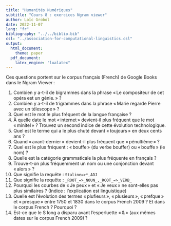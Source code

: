 ```yaml
---
title: "Humanités Numériques"
subtitle: "Cours 8 : exercices Ngram viewer"
author: Loïc Grobol
date: 2022-11-07
lang: "fr"
bibliography: "../../biblio.bib"
csl: "../association-for-computational-linguistics.csl"
output:
  html_document:
    theme: paper
  pdf_document:
    latex_engine: "lualatex"
---
```


[comment]: <> "LTeX: language=fr"

Ces questions portent sur le corpus français (French) de Google Books dans le Ngram Viewer :

1. Combien y a-t-il de bigrammes dans la phrase « Le compositeur de cet opéra est un génie. » ?
2. Combien y a-t-il de trigrammes dans la phrase « Marie regarde Pierre avec un télescope » ?
3. Quel est le mot le plus fréquent de la langue française ?
4. À quelle date le mot « internet » devient-il plus fréquent que le mot « minitel » ? Trouvez un
   second indice de cette évolution technologique.
5. Quel est le terme qui a le plus chuté devant « toujours » en deux cents ans ?
6. Quand « avant-dernier » devient-il plus fréquent que « pénultième » ?
7. Quel est le plus fréquent : « bouffe » (du verbe bouffer) ou « bouffe » (le nom) ?
8. Quelle est la catégorie grammaticale la plus fréquente en français ?
9. Trouve-t-on plus fréquemment un nom ou une conjonction devant « alors » ?
10. Que signifie la requête : `Staline=>*_ADJ`
11. Que signifie la requête : `_ROOT_=>_NOUN_,_ROOT_=>_VERB_`
12. Pourquoi les courbes de « Je peux » et « Je veux » ne sont-elles pas plus similaires ? (Indice :
    l’explication est linguistique)
13. Quelle est l’évolution des termes « plufieurs », « plusieurs », « prefque » et « presque » entre
    1750 et 1830 dans le corpus French 2009 ? Et dans le corpus French ? Pourquoi ?
14. Est-ce que le S long a disparu avant l’esperluette « & » (aux mêmes dates sur le corpus French
    2009) ?
